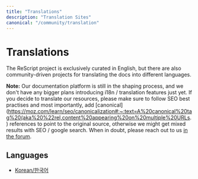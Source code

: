 ```yaml
---
title: "Translations"
description: "Translation Sites"
canonical: "/community/translation"
---
```


# Translations
The ReScript project is exclusively curated in English, but there are also community-driven projects for translating the docs into different languages.

**Note:** Our documentation platform is still in the shaping process, and we don't have any bigger plans introducing i18n / translation features just yet. If you decide to translate our resources, please make sure to follow SEO best practises and most importantly, add [canonical](https://moz.com/learn/seo/canonicalization#:~:text=A%20canonical%20tag%20(aka%20%22rel,content%20appearing%20on%20multiple%20URLs.) references to point to the original source, otherwise we might get mixed results with SEO / google search. When in doubt, please reach out to us [in the forum](https://forum.rescript-lang.org).
## Languages

- [Korean/한국어](https://green-labs.github.io/rescript-in-korean/)
